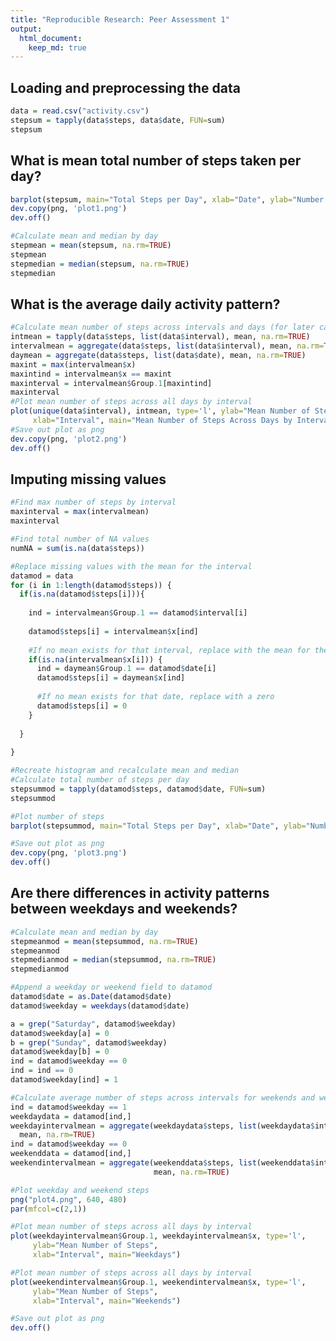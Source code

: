 ```yaml
---
title: "Reproducible Research: Peer Assessment 1"
output: 
  html_document:
    keep_md: true
---
```



## Loading and preprocessing the data
```r
data = read.csv("activity.csv")
stepsum = tapply(data$steps, data$date, FUN=sum)
stepsum
```

## What is mean total number of steps taken per day?
```r
barplot(stepsum, main="Total Steps per Day", xlab="Date", ylab="Number of Steps")
dev.copy(png, 'plot1.png')
dev.off()

#Calculate mean and median by day
stepmean = mean(stepsum, na.rm=TRUE)
stepmean
stepmedian = median(stepsum, na.rm=TRUE)
stepmedian
```

## What is the average daily activity pattern?
```r
#Calculate mean number of steps across intervals and days (for later calculations)
intmean = tapply(data$steps, list(data$interval), mean, na.rm=TRUE)
intervalmean = aggregate(data$steps, list(data$interval), mean, na.rm=TRUE)
daymean = aggregate(data$steps, list(data$date), mean, na.rm=TRUE)
maxint = max(intervalmean$x)
maxintind = intervalmean$x == maxint
maxinterval = intervalmean$Group.1[maxintind]
maxinterval
#Plot mean number of steps across all days by interval
plot(unique(data$interval), intmean, type='l', ylab="Mean Number of Steps", 
     xlab="Interval", main="Mean Number of Steps Across Days by Interval")
#Save out plot as png
dev.copy(png, 'plot2.png')
dev.off()
```


## Imputing missing values
```r
#Find max number of steps by interval
maxinterval = max(intervalmean)
maxinterval

#Find total number of NA values
numNA = sum(is.na(data$steps))

#Replace missing values with the mean for the interval
datamod = data
for (i in 1:length(datamod$steps)) {
  if(is.na(datamod$steps[i])){
    
    ind = intervalmean$Group.1 == datamod$interval[i]
    
    datamod$steps[i] = intervalmean$x[ind]
    
    #If no mean exists for that interval, replace with the mean for the day
    if(is.na(intervalmean$x[i])) {
      ind = daymean$Group.1 == datamod$date[i]
      datamod$steps[i] = daymean$x[ind]
      
      #If no mean exists for that date, replace with a zero
      datamod$steps[i] = 0
    }
    
  }
  
}

#Recreate histogram and recalculate mean and median
#Calculate total number of steps per day
stepsummod = tapply(datamod$steps, datamod$date, FUN=sum)
stepsummod

#Plot number of steps
barplot(stepsummod, main="Total Steps per Day", xlab="Date", ylab="Number of Steps")

#Save out plot as png
dev.copy(png, 'plot3.png')
dev.off()
```

## Are there differences in activity patterns between weekdays and weekends?
```r
#Calculate mean and median by day
stepmeanmod = mean(stepsummod, na.rm=TRUE)
stepmeanmod
stepmedianmod = median(stepsummod, na.rm=TRUE)
stepmedianmod

#Append a weekday or weekend field to datamod
datamod$date = as.Date(datamod$date)
datamod$weekday = weekdays(datamod$date)

a = grep("Saturday", datamod$weekday)
datamod$weekday[a] = 0
b = grep("Sunday", datamod$weekday)
datamod$weekday[b] = 0
ind = datamod$weekday == 0
ind = ind == 0
datamod$weekday[ind] = 1

#Calculate average number of steps across intervals for weekends and weekdays
ind = datamod$weekday == 1
weekdaydata = datamod[ind,]
weekdayintervalmean = aggregate(weekdaydata$steps, list(weekdaydata$interval), 
  mean, na.rm=TRUE)
ind = datamod$weekday == 0
weekenddata = datamod[ind,]
weekendintervalmean = aggregate(weekenddata$steps, list(weekenddata$interval), 
                                mean, na.rm=TRUE)

#Plot weekday and weekend steps
png("plot4.png", 640, 480)
par(mfcol=c(2,1))

#Plot mean number of steps across all days by interval
plot(weekdayintervalmean$Group.1, weekdayintervalmean$x, type='l', 
     ylab="Mean Number of Steps", 
     xlab="Interval", main="Weekdays")

#Plot mean number of steps across all days by interval
plot(weekendintervalmean$Group.1, weekendintervalmean$x, type='l', 
     ylab="Mean Number of Steps", 
     xlab="Interval", main="Weekends")

#Save out plot as png
dev.off()
```
